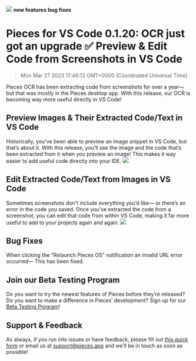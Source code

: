 ![](https://uploads-ssl.webflow.com/6143afec68f555387049efb3/639a3bfd0fcf1357f48564dc_VSCode0_1_20_ce5cd226788700cbeaf14085f9fc2639_2000.png)
**new features** **bug fixes**
# Pieces for VS Code 0.1.20: OCR just got an upgrade ✅ Preview & Edit Code from Screenshots in VS Code
> Mon Mar 27 2023 17:46:12 GMT+0000 (Coordinated Universal Time)

Pieces OCR has been extracting code from screenshots for over a year— but that was mostly in the Pieces desktop app. With this release, our OCR is becoming way more useful directly in VS Code!

## Preview Images & Their Extracted Code/Text in VS Code
Historically, you’ve been able to preview an image snippet in VS Code, but that’s about it. With this release, you’ll see the image and the code that’s been extracted from it when you preview an image! This makes it way easier to add useful code directly into your IDE.
![](https://uploads-ssl.webflow.com/6143afec68f555387049efb3/639a3bfe0fcf131ea2856559_1_d7617ee03bbec11eb015cc6f9ea39ca9_800.png)

## Edit Extracted Code/Text from Images in VS Code
Sometimes screenshots don’t include everything you’d like— or there’s an error in the code you saved. Once you’ve extracted the code from a screenshot, you can edit that code from within VS Code, making it far more useful to add to your projects again and again.
![](https://uploads-ssl.webflow.com/6143afec68f555387049efb3/639a3bfe0fcf1382f985652d_2_5064a4f01a4bacca9f8ac68e0118ac70.gif)

## Bug Fixes
When clicking the &quot;Relaunch Pieces OS&quot; notification an invalid URL error occurred— This has been fixed.

## Join our Beta Testing Program
Do you want to try the newest features of Pieces before they’re released? Do you want to make a difference in Pieces’ development? Sign up for our <a href="https://getpieces.typeform.com/to/XGGlUqEI" target="_blank" rel="noopener noreferrer">Beta Testing Program</a>!

## Support & Feedback
As always, if you run into issues or have feedback, please fill out <a href="https://getpieces.typeform.com/to/mCjBSIjF" target="_blank" rel="noopener noreferrer">this quick form</a> or email us at <a href="mailto:support@pieces.app" target="_blank" rel="noopener noreferrer">support@pieces.app</a> and we’ll be in touch as soon as possible!
